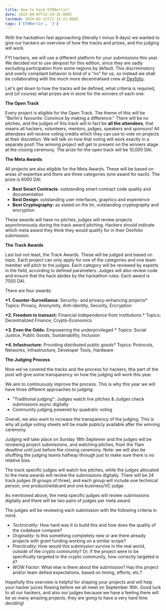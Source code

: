 ```yaml
---
title: How to hack ETHBerlin³
date: 2022-09-07T12:19:35.000Z
lastmod: 2024-02-15T11:32:23.000Z
tags: ['ETHBerlin', '3']
---
```


With the hackathon fast approaching (literally t minus 9 days) we wanted to give our hackers an overview of how the tracks and prizes, and the judging will work.

FYI hackers, we will use a different platform for your submissions this year. We decided not to use devpost for this edition, since they are sadly excluding participation from some regions by default. This discriminatory and overly compliant behavior is kind of a "no" for us, so instead we shall be collaborating with the much more decentralised crew at [Devfolio](https://devfolio.co/home/).

Let's get down to how the tracks will be defined, what criteria is required, and (of course) what prizes are in store for the winners of each one:

**The Open Track**

Every project is eligible for the Open Track. The theme of this will be "Berlin's favourite: Convince by making a difference." There will be no pitches, and the judges of this track will in fact be **all the attendees**, that means all hackers, volunteers, mentors, judges, speakers and sponsors! All attendees will receive voting credits which they can use to vote on projects at their discretion. We will talk on how that voting will work exactly in a separate post! The winning project will get to present on the winners stage at the closing ceremony. The prize for the open track will be 10,000 DAI.

**The Meta Awards**

All projects are also eligible for the Meta Awards. These will be based on areas of expertise and there are three categories (one award for each). The prize is 6000 DAI.

- **Best Smart Contracts**: outstanding smart contract code quality and documentation
- **Best Design**: outstanding user interfaces, graphics and experience
- **Best Cryptography:** as stated on the tin, outstanding cryptography and encryption

These awards will have no pitches, judges will review projects asynchronously during the track award pitching. Hackers should indicate which meta award they think they would qualify for in their Devfolio submission.

**The Track Awards**

Last but not least, the Track Awards. These will be judged and based on topic. Each project can only apply for one of the categories and one team member will pitch to the judges. Each category will be reviewed by experts in the field, according to defined parameters. Judges will also review code and ensure that the hack abides by the hackathon rules. Each award is 7000 DAI.

There are four awards:

**\*1. Counter-Surveillance**: Security- and privacy-enhancing projects\*
Topics: Privacy, Anonymity, Anti-identity, Security, Encryption

**\*2. Freedom to transact:** Financial independence from institutions.\*
Topics: Decentralized Finance, Crypto-Economics

**\*3. Even the Odds:** Empowering the underprivileged \*
Topics: ​Social Justice, Public Goods, Sustainability​​​​​​, Inclusion​​​​​​​

**\*4. Infastructure:** Providing distributed public goods\*
Topics: Protocols, Networks, Infrastructure, Developer Tools, Hardware​​​​​​​

**The Judging Process**

Now we've covered the tracks and the process for hackers, this part of the post will give some transparency on how the judging will work this year.

We aim to continuously improve the process. This is why this year we will have three different approaches to judging:

- "Traditional judging": Judges watch live pitches​​​​​​​ & Judges check submissions async digitally
- Community judging powered by quadratic voting

Overall, we also want to increase the transparency of the judging. This is why all judge voting sheets will be made publicly available after the winning ceremony.

Judging will take place on Sunday 18th Septemer and the judges will be reviewing project submissions, and watching pitches, from the 11am deadline until just before the closing ceremony. Note: we will also be shuffling the judging teams halfway through just to make sure there is no relative bias.

The track specific judges will watch live pitches, while the judges allocated to the meta awards will review the submissions digitally. There will be 24 track judges (8 groups of three), and each group will include one technical person, one product/wildcard and one business/VC judge.

As mentioned above, the meta specific judges will review submissions digitally and there will be two pairs of judges per meta award.

The judges will be reviewing each submission with the following criteria in mind.

- _Technicality_: How hard was it to build this and how does the quality of the codebase compare?
- _Originality_: Is this something completely new or are there already projects with grant funding working on a similar scope?
- _Practicality_: How would this submission survive in the real world, outside of the crypto community? Or, if the project were to be specifically targeted to the crypto community, how correctly targeted is it?
- _WOW Factor_: What else is there about the submission? Has this project and/or team defied expectations, based on timing, efforts, etc.?

Hopefully this overview is helpful for shaping your projects and will help your hacker juices flowing before we all meet on September 16th. Good luck to all our hackers, and also our judges because we have a feeling there will be so many amazing projects, they are going to have a very hard time deciding!
